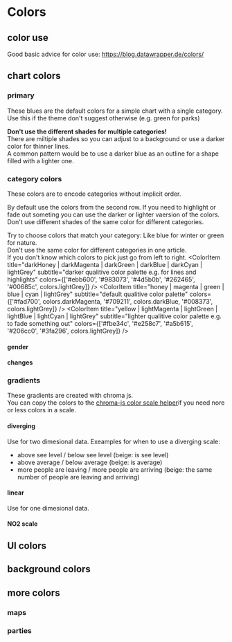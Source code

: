 

<Meta title="I Styleguide/1 Colors" />

# Colors

## color use

Good basic advice for color use: https://blog.datawrapper.de/colors/

## chart colors

### primary

These blues are the default colors for a simple chart with a single category.  
Use this if the theme don't suggest otherwise (e.g. green for parks)

**Don't use the different shades for multiple categories!**  
There are miltiple shades so you can adjust to a background 
or use a darker color for thinner lines.  
A common pattern would be to use a darker blue as an outline for a shape filled with a lighter one.

<ColorPalette>
  <ColorItem
    title="darkBlue | blue | lightBlue"
    subtitle="default color for single color chart"
    colors={['#262465', colors.darkBlue, '#206cc0']}
  />
</ColorPalette>

### category colors

These colors are to encode categories without implicit order.

By default use the colors from the second row. 
If you need to highlight or fade out someting you can use
the darker or lighter vaersion of the colors.  
Don't use different shades of the same color for different categories.

Try to choose colors that match your category: Like blue for winter or green for nature.  
Don't use the same color for different categories in one article.  
If you don't know which colors to pick just go from left to right.
<ColorPalette>
  <ColorItem
    title="darkHoney | darkMagenta | darkGreen | darkBlue | darkCyan | lightGrey"
    subtitle="darker qualitive color palette e.g. for lines and highlights"
    colors={['#ebb600', '#983073', '#4d5b0b', '#262465', '#00685c', colors.lightGrey]} />
  <ColorItem
    title="honey | magenta | green | blue | cyan | lightGrey"
    subtitle="default qualitive color palette"
    colors={['#fad700', colors.darkMagenta, '#709211', colors.darkBlue, '#008373', colors.lightGrey]} />
  <ColorItem
    title="yellow | lightMagenta | lightGreen | lightBlue | lightCyan | lightGrey"
    subtitle="lighter qualitive color palette e.g. to fade something out"
    colors={['#fbe34c', '#e258c7', '#a5b615', '#206cc0', '#3fa296', colors.lightGrey]} />
</ColorPalette>

<ColorPalette>
  <h4>gender</h4>
  <ColorItem title="coral | blueGrey" subtitle="female | male" colors={['#FF6559', '#456e74']} />
  <h4>changes</h4>
  <ColorItem title="orange | darkBeige | coldBlue" subtitle="increase | unchanged |  decrease" colors={['#fa9d1e', colors.darkBeige, colors.lightBlue]} />
</ColorPalette>


### gradients

These gradients are created with chroma js.  
You can copy the colors to the [chroma-js color scale helper](https://gka.github.io/palettes/#/11|s|fa9d1e,dfded2,3fbaed|ffffe0,ff005e,93003a|0|0)if you need
nore or less colors in a scale.

#### diverging

Use for two dimesional data. Exeamples for when to use a diverging scale:
  - above see level / below see level (beige: is see level)
  - above average / below average (beige: is average)
  - more people are leaving / more people are arriving (beige: the same number of people are leaving and arriving) 

<ColorPalette>
  <ColorItem title="changes" subtitle="from increase over unchanged to decrease" colors={Chroma.scale(['#fa9d1e', colors.beige, colors.lightBlue]).colors(13)} />
  <ColorItem title="darkCyan | cyan | beige | honey | darkHoney" subtitle="diverging scale" colors={Chroma.scale(['#00685c', '#008373', colors.beige, '#fad700', adjustHue(-2, '#ebb600')]).mode('lab').colors(13)} />
  <ColorItem title="darkGreen | green | beige | magenta | darkMagenta" subtitle="diverging scale" colors={Chroma.scale(['#4d5b0b', '#709211', colors.beige, '#be3ca5', '#983073']).mode('lab').colors(13)} />
</ColorPalette>

#### linear

Use for one dimesional data.

<ColorPalette>
  <ColorItem title="cyan-blue-scale" subtitle="linear scale" colors={Chroma.scale([lighten(0.1, colors.beige), tint(0.3, '#008373'), shade(0.1, '#206cc0'), '#262465', darken(0.1, '#262465')]).correctLightness().mode('lab').colors(13)} />
  <ColorItem title="yellow-green-scale" subtitle="linear scale" colors={Chroma.scale([mix(0.2, lighten(0.1, colors.beige), lighten(0.3, '#fbe34c')), lighten(0.15, '#fbe34c'),  darken(0.07, adjustHue(10, '#709211')), darken(0.1, '#4d5b0b')]).correctLightness().mode('lab').colors(13)} />
  <ColorItem title="yellow-magenta-scale" subtitle="linear scale" colors={Chroma.scale([mix(0.1, lighten(0.1, colors.beige), lighten(0.3, '#fbe34c')), lighten(0.22, '#fbe34c'), adjustHue(20, lighten(0.2, '#983073')), adjustHue(-5, '#983073'), darken(0.22, '#983073')]).correctLightness().mode('lab').colors(13)} />
  <ColorItem title="female scale" subtitle="linear scale" colors={Chroma.scale([lighten(0, colors.beige),  adjustHue(0, '#FF6559'), darken(0.05, shade(0.2, adjustHue(0, '#FF6559')))]).correctLightness().mode('lab').colors(13)} />
  <ColorItem title="male scale" subtitle="linear scale" colors={Chroma.scale([lighten(0, colors.beige), lighten(0.1, desaturate(0.2, adjustHue(40, '#1e5a3a'))),  desaturate(0.2, darken(0, adjustHue(40, '#1e5a3a')))]).correctLightness().mode('lab').colors(13)} />

</ColorPalette>

#### NO2 scale
<ColorPalette>
  <ColorItem title="NO2 scale" subtitle="NO2 values from 0 to 100" colors={Chroma.bezier(['#B6D61B', '70B50F', '#E2430D', 'E30F04', '000']).scale().colors(13)} />
</ColorPalette>

## UI colors

<ColorPalette>
  <ColorItem title="red" subtitle="rbb brand color – for primary actions (read means clikacble)" colors={[colors.red]} />
  <ColorItem title="lightGrey" subtitle="for secondary buttons or unselected tabs" colors={[colors.lightGrey]} />
  <ColorItem title="grey" subtitle="e.g. grey lines" colors={[colors.grey]} />
  <ColorItem title="darkGrey" subtitle="for text and as background for buttons or selected tabs" colors={[colors.darkGrey]} />
  <ColorItem title="black" subtitle="for text" colors={['black']} />
</ColorPalette>

## background colors

<ColorPalette>
  <ColorItem title="colors.backgroundGrey" subtitle="background for toolboxes and infoboxes" colors={[colors.backgroundGrey]} />
  <ColorItem title="colors.beige" subtitle="as a background for maps and charts" colors={[colors.beige]} />
  <ColorItem title="colors.darkBeige" subtitle="like light grey but in combination with beige" colors={[colors.darkBeige]} />
</ColorPalette>

## more colors
<ColorPalette>
  <h3>maps</h3>
  <ColorItem title="lightWaterBlue | darkWaterBlue" subtitle="water" colors={[colors.lightWaterBlue, colors.darkWaterBlue]} />
  <h3>parties</h3>
  <ColorItem title="colors.spd" subtitle="SPD" colors={[colors.spd]} />
  <ColorItem title="colors.cdu" subtitle="CDU" colors={[colors.cdu]} />
  <ColorItem title="colors.linke" subtitle="Die Linke" colors={[colors.linke]} />
  <ColorItem title="colors.afd" subtitle="AFD" colors={[colors.afd]} />
  <ColorItem title="colors.fdp" subtitle="FDP" colors={[colors.fdp]} />
  <ColorItem title="colors.gruene" subtitle="B90 / GRÜENE" colors={[colors.gruene]} />
  <ColorItem title="colors.orange" subtitle="BVB / FW" colors={[colors.orange]} />
  <ColorItem title="colors.darkBeige" subtitle="Fraktionslos" colors={[colors.darkBeige]} />
</ColorPalette>
